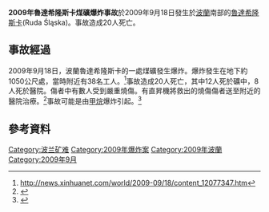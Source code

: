 '''2009年魯達希隆斯卡煤礦爆炸事故'''於2009年9月18日發生於[[波蘭|波蘭]]南部的[[魯達希隆斯卡|魯達希隆斯卡]](Ruda Śląska)。事故造成20人死亡。

== 事故經過 ==
2009年9月18日，波蘭魯達希隆斯卡的一處煤礦發生爆炸。爆炸發生在地下約1050公尺處，當時附近有38名工人。<ref>http://news.xinhuanet.com/world/2009-09/18/content_12077347.htm</ref>事故造成20人死亡，其中12人死於礦中，8人死於醫院。傷者中有數人受到嚴重燒傷。有直昇機將救出的燒傷傷者送至附近的醫院治療。<ref>{{cite web|url=http://www.volksblatt.li/default.aspx?newsid=89220&src=sda&cat=Leben|title=Mindestens zwölf Tote bei Methanexplosion in Polen<!-- 机器人生成的标题 -->|accessdate=2012-03-13|archive-date=2019-08-22|archive-url=https://web.archive.org/web/20190822032103/https://www.volksblatt.li/nachricht.aspx?id=89220&src=sda|dead-url=no}}</ref>事故可能是由[[甲烷|甲烷]]爆炸引起。<ref>{{cite web|url=http://news.bbc.co.uk/2/hi/8263103.stm|title=BBC NEWS|3=Special Reports|4=|accessdate=2012-03-13|archive-date=2016-03-07|archive-url=https://web.archive.org/web/20160307112006/http://news.bbc.co.uk/2/hi/8263103.stm|dead-url=no}}</ref>

== 參考資料 ==
{{reflist}}

[[Category:波兰矿难|Category:波兰矿难]]
[[Category:2009年爆炸案|Category:2009年爆炸案]]
[[Category:2009年波蘭|Category:2009年波蘭]]
[[Category:2009年9月|Category:2009年9月]]
